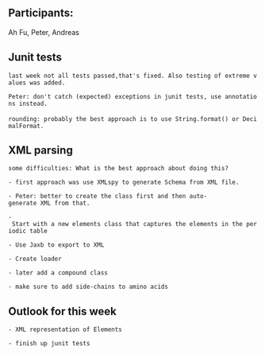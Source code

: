 ==Participants:==

Ah Fu, Peter, Andreas 


== Junit tests ==

 last week not all tests passed,that's fixed. Also testing of extreme values was added. 

 Peter: don't catch (expected) exceptions in junit tests, use annotations instead.
 
 rounding: probably the best approach is to use String.format() or DecimalFormat.


== XML parsing ==

 some difficulties: What is the best approach about doing this?

 - first approach was use XMLspy to generate Schema from XML file.

 - Peter: better to create the class first and then auto-generate XML from that.

 - Start with a new elements class that captures the elements in the periodic table 

 - Use Jaxb to export to XML

 - Create loader  

 - later add a compound class

 - make sure to add side-chains to amino acids


== Outlook for this week ==

 - XML representation of Elements

 - finish up junit tests